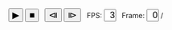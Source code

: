 <!--
 Copyright (C) 2019 Brodie Gaslam
 
 This file is part of the website "www.brodieg.com"
 
 This program is free software: you can redistribute it and/or modify
 it under the terms of the GNU General Public License as published by
 the Free Software Foundation, either version 2 of the License, or
 (at your option) any later version.
 
 This program is distributed in the hope that it will be useful,
 but WITHOUT ANY WARRANTY; without even the implied warranty of
 MERCHANTABILITY or FITNESS FOR A PARTICULAR PURPOSE.  See the
 GNU General Public License for more details.
 
 Go to <https://www.r-project.org/Licenses/GPL-2> for a copy of the license.
-->
<!--
Super hacky: 

In order to use set the following global variables:

var fps_def = 3;
var img_n = 6;    // one indexed
var img_dir = '/post/2019-01-11-reverse-polish-notation-parsing-in-r_files/flipbook';

Images must reside in that directory and be named in format

img-001.png

First file is 001.

You must also specify how many images there are under the 'bg-flipbook-frame-n'
form element.

At some point we'll have to package this up in a more namespaced manner to avoid
potential JS conflicts, but since our website doesn't have much JS we sweep this
under the rug and defer to dealing with it later, when it will likely be
harder...
-->

<div id='bg-flipbook-images' style='display: none'></div>
<div style='margin: auto; display: block; width: 95%;'>
<canvas
  id='bg-flipbook-flipbook'
  style='width: 100%; display: block;'
  title='Click to step forward, shift+click to step backwards.'
>
</canvas>
<p style='margin-top: 5px; margin-bottom: 25px;'>
  <input
    id='bg-flipbook-play' type='button' value='&#x25b6;' style='font-size: 18px;'
  />
  <input
    id='bg-flipbook-stop' type='button' value='&#x25a0;' style='font-size: 18px;'
    title='Stop and Reset'
  />
  &nbsp;
  <input
    id='bg-flipbook-step-b' type='button' value='&#10703;' style='font-size: 18px;'
    title='Step Backwards'
  />
  <input
    id='bg-flipbook-step-f' type='button' value='&#10704;' style='font-size: 18px;'
    title='Step Forwards'
  />
  &nbsp;
  FPS:
  <input
    id='bg-flipbook-fps' type='text'
    style='width: 2.5ex; font-size: 18px; text-align: right; min-height: 0;
    line-height: 1; padding: 0;'
    title='Set Playback Rate' value=3
  />
  &nbsp;
  Frame:
  <input
    id='bg-flipbook-frame'
    type='text'
    style='width: 2.5ex; font-size: 18px; text-align: right; min-height: 0;
    line-height: 1; padding: 0;'
    value=0
    title='Input frame #'
  /> / <span id='bg-flipbook-frame-n'></span>
</p>
</div>
<script type='text/javascript'>
// - Globals -------------------------------------------------------------------

var playing = false;
var i_width=0;
var i_height=0;
var pad = "000";
var img_active = 1;
var fps_last = fps_def;
var interval;
var playing = false;

var flipbook = document.getElementById('bg-flipbook-flipbook');
var imgs = document.getElementById('bg-flipbook-images');
var play = document.getElementById('bg-flipbook-play');
var stepf = document.getElementById('bg-flipbook-step-f');
var stepb = document.getElementById('bg-flipbook-step-b');
var fps = document.getElementById('bg-flipbook-fps');
var frame = document.getElementById('bg-flipbook-frame');
var stop = document.getElementById('bg-flipbook-stop');
var frame_n = document.getElementById('bg-flipbook-frame-n');

frame_n.innerHTML = img_n;
fps.value = fps_last;
if(!isNaN(parseInt(frame.value))) {img_active = parseInt(frame.value);};

// - Load Images ---------------------------------------------------------------

for(i = 0; i <= img_n; i++) {
  var img = document.createElement("img");
  var img_n_str = "" + (i + 1);
  var img_file = pad.substring(0, pad.length - img_n_str.length) + img_n_str;
  var img_src = img_dir + '/img-' + img_file + '.png'

  img.src = img_src;
  imgs.append(img);
  if(i == 0) {
    flipbook.width = img.naturalWidth;
    flipbook.height = img.naturalHeight;
  }
}
var i_width = flipbook.width;
var i_height = flipbook.height;

// - Funs ----------------------------------------------------------------------

function fps_read() {
  var val = parseFloat(fps.value);
  if(isNaN(val) || val < 0) val = fps_last;
  fps_last = val;
  return val;
}
interval = 1/fps_read() * 1000;

var ctx = flipbook.getContext("2d");
var intervalID = 0;

function draw() {
  frame.value = img_active;
  ctx.drawImage(imgs.children[img_active], 0, 0, i_width, i_height);
}
function pause_flip() {
  playing = false;
  clearInterval(intervalID);
}
function step_img(val) {
  img_active = img_active + val;
  if(img_active > img_n) {img_active = 1;}
  if(img_active < 1) {img_active = img_n;}
  draw();
}
function step_click(e) {
  pause_flip();
  if(e.shiftKey) {step_img(-1);} else {step_img(1);}
}
function step() {
  if(img_active == img_n - 1) {
    // delay at end for four frames
    step_img(1);
    pause_flip();
    setTimeout(play_all, 6 * interval);
  } else {
    step_img(1);
  }
}
function play_all() {
  if(playing) {
    pause_flip();
    return null;
  }
  clearInterval(intervalID);
  intervalID = setInterval(step, interval);
  playing = true;
}
function step_f() {
  pause_flip();
  if(img_active == img_n) {img_active = 1} else {img_active += 1;}
  draw();
};
function step_b() {
  pause_flip();
  if(img_active == 1) {img_active = img_n} else {img_active -= 1;}
  draw();
};
// - Handlers ------------------------------------------------------------------

flipbook.addEventListener("click", step_click);
stepf.addEventListener("mouseup", step_f);
stepb.addEventListener("mouseup", step_b);
play.addEventListener("mouseup", play_all);
stop.addEventListener("mouseup", function(e) {
  pause_flip();
  img_active = 1;
  draw();
});
// FPS
fps.addEventListener("input", function(e) {
  interval = 1/fps_read() * 1000;
  pause_flip();
  play_all();
});
// Frame
frame.addEventListener("input", function(e) {
  var frame_val = parseInt(frame.value)
  if(
    (isNaN(frame_val) || frame_val < 0 || frame_val > img_n) ||
    frame_val == img_active
  ) {return;}
  img_active = frame_val;
  pause_flip();
  draw();
});

window.addEventListener("load", function() {draw();});
</script>

